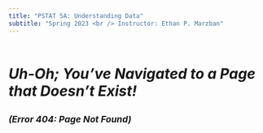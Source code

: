 ```yaml
---
title: "PSTAT 5A: Understanding Data"
subtitle: "Spring 2023 <br /> Instructor: Ethan P. Marzban"
---
```


\

<p style = "font-size:200%"><b><i>Uh-Oh; You've Navigated to a Page that Doesn't Exist!</i></b></p>

<p style = "font-size:125%"><b><i>(Error 404: Page Not Found)</i></b></p>